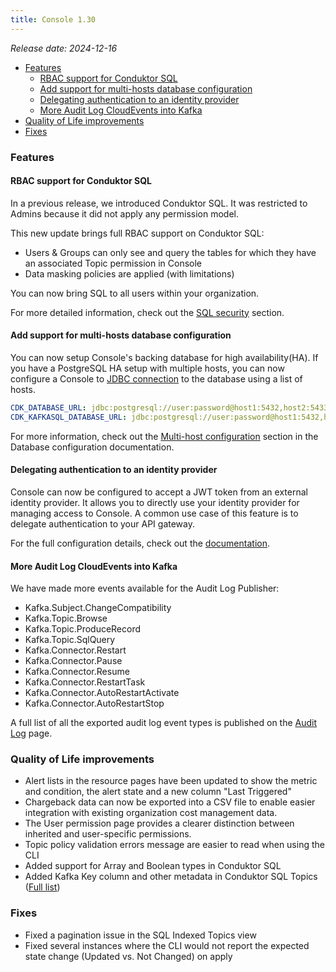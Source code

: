 ```yaml
---
title: Console 1.30
---
```


*Release date: 2024-12-16*

- [Features](#features)
  - [RBAC support for Conduktor SQL](#rbac-support-for-conduktor-sql)
  - [Add support for multi-hosts database configuration](#add-support-for-multi-hosts-database-configuration)
  - [Delegating authentication to an identity provider](#delegating-authentication-to-an-identity-provider)
  - [More Audit Log CloudEvents into Kafka](#more-audit-log-cloudevents-into-kafka)
- [Quality of Life improvements](#quality-of-life-improvements)
- [Fixes](#fixes)

### Features

#### RBAC support for Conduktor SQL

In a previous release, we introduced Conduktor SQL. It was restricted to Admins because it did not apply any permission model.

This new update brings full RBAC support on Conduktor SQL:

- Users & Groups can only see and query the tables for which they have an associated Topic permission in Console
- Data masking policies are applied (with limitations)

You can now bring SQL to all users within your organization.

For more detailed information, check out the [SQL security](/platform/guide/configure-sql#sql-security) section.

#### Add support for multi-hosts database configuration

You can now setup Console's backing database for high availability(HA). If you have a PostgreSQL HA setup with multiple hosts, you can now configure a Console to [JDBC connection](https://jdbc.postgresql.org/documentation/use/#connection-fail-over) to the database using a list of hosts.

```yaml
CDK_DATABASE_URL: jdbc:postgresql://user:password@host1:5432,host2:5433/console_database
CDK_KAFKASQL_DATABASE_URL: jdbc:postgresql://user:password@host1:5432,host2:5433/kafka_sql_database
```

For more information, check out the [Multi-host configuration](/platform/get-started/configuration/database/#multi-host-configuration) section in the Database configuration documentation.

#### Delegating authentication to an identity provider

Console can now be configured to accept a JWT token from an external identity provider.
It allows you to directly use your identity provider for managing access to Console.
A common use case of this feature is to delegate authentication to your API gateway.

For the full configuration details, check out the [documentation](/platform/get-started/configuration/user-authentication/jwt-auth).

#### More Audit Log CloudEvents into Kafka

We have made more events available for the Audit Log Publisher:

- Kafka.Subject.ChangeCompatibility
- Kafka.Topic.Browse
- Kafka.Topic.ProduceRecord
- Kafka.Topic.SqlQuery
- Kafka.Connector.Restart
- Kafka.Connector.Pause
- Kafka.Connector.Resume
- Kafka.Connector.RestartTask
- Kafka.Connector.AutoRestartActivate
- Kafka.Connector.AutoRestartStop

A full list of all the exported audit log event types is published on the [Audit Log](/platform/navigation/settings/audit-log/#exportable-audit-log-events) page.

### Quality of Life improvements

- Alert lists in the resource pages have been updated to show the metric and condition, the alert state and a new column "Last Triggered"
- Chargeback data can now be exported into a CSV file to enable easier integration with existing organization cost management data.
- The User permission page provides a clearer distinction between inherited and user-specific permissions.
- Topic policy validation errors message are easier to read when using the CLI
- Added support for Array and Boolean types in Conduktor SQL
- Added Kafka Key column and other metadata in Conduktor SQL Topics ([Full list](/platform/guide/configure-sql/#database-storage-format))

### Fixes

- Fixed a pagination issue in the SQL Indexed Topics view
- Fixed several instances where the CLI would not report the expected state change (Updated vs. Not Changed) on apply

